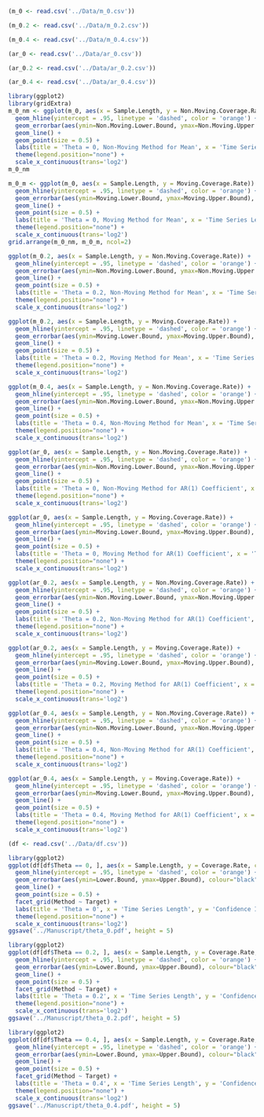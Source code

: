 ```r
(m_0 <- read.csv('../Data/m_0.csv'))
```
```r
(m_0.2 <- read.csv('../Data/m_0.2.csv'))
```
```r
(m_0.4 <- read.csv('../Data/m_0.4.csv'))
```
```r
(ar_0 <- read.csv('../Data/ar_0.csv'))
```
```r
(ar_0.2 <- read.csv('../Data/ar_0.2.csv'))
```
```r
(ar_0.4 <- read.csv('../Data/ar_0.4.csv'))
```
```r
library(ggplot2)
library(gridExtra)
m_0_nm <- ggplot(m_0, aes(x = Sample.Length, y = Non.Moving.Coverage.Rate)) +
  geom_hline(yintercept = .95, linetype = 'dashed', color = 'orange') + 
  geom_errorbar(aes(ymin=Non.Moving.Lower.Bound, ymax=Non.Moving.Upper.Bound), colour="black", width=0.1) +
  geom_line() +
  geom_point(size = 0.5) +
  labs(title = 'Theta = 0, Non-Moving Method for Mean', x = 'Time Series Length', y = 'Confidence Interval Mean Recovery Rate') +
  theme(legend.position="none") + 
  scale_x_continuous(trans='log2')
m_0_nm
```
```r
m_0_m <- ggplot(m_0, aes(x = Sample.Length, y = Moving.Coverage.Rate)) +
  geom_hline(yintercept = .95, linetype = 'dashed', color = 'orange') + 
  geom_errorbar(aes(ymin=Moving.Lower.Bound, ymax=Moving.Upper.Bound), colour="black", width=0.1) +
  geom_line() +
  geom_point(size = 0.5) +
  labs(title = 'Theta = 0, Moving Method for Mean', x = 'Time Series Length', y = 'Confidence Interval Mean Recovery Rate') +
  theme(legend.position="none") + 
  scale_x_continuous(trans='log2')
grid.arrange(m_0_nm, m_0_m, ncol=2)
```
```r
ggplot(m_0.2, aes(x = Sample.Length, y = Non.Moving.Coverage.Rate)) +
  geom_hline(yintercept = .95, linetype = 'dashed', color = 'orange') + 
  geom_errorbar(aes(ymin=Non.Moving.Lower.Bound, ymax=Non.Moving.Upper.Bound), colour="black", width=0.1) +
  geom_line() +
  geom_point(size = 0.5) +
  labs(title = 'Theta = 0.2, Non-Moving Method for Mean', x = 'Time Series Length', y = 'Confidence Interval Mean Recovery Rate') +
  theme(legend.position="none") +
  scale_x_continuous(trans='log2')
```
```r
ggplot(m_0.2, aes(x = Sample.Length, y = Moving.Coverage.Rate)) +
  geom_hline(yintercept = .95, linetype = 'dashed', color = 'orange') + 
  geom_errorbar(aes(ymin=Moving.Lower.Bound, ymax=Moving.Upper.Bound), colour="black", width=0.1) +
  geom_line() +
  geom_point(size = 0.5) +
  labs(title = 'Theta = 0.2, Moving Method for Mean', x = 'Time Series Length', y = 'Confidence Interval Mean Recovery Rate') +
  theme(legend.position="none") +
  scale_x_continuous(trans='log2')
```
```r
ggplot(m_0.4, aes(x = Sample.Length, y = Non.Moving.Coverage.Rate)) +
  geom_hline(yintercept = .95, linetype = 'dashed', color = 'orange') + 
  geom_errorbar(aes(ymin=Non.Moving.Lower.Bound, ymax=Non.Moving.Upper.Bound), colour="black", width=0.1) +
  geom_line() +
  geom_point(size = 0.5) +
  labs(title = 'Theta = 0.4, Non-Moving Method for Mean', x = 'Time Series Length', y = 'Confidence Interval Mean Recovery Rate') +
  theme(legend.position="none") +
  scale_x_continuous(trans='log2')
```
```r
ggplot(ar_0, aes(x = Sample.Length, y = Non.Moving.Coverage.Rate)) +
  geom_hline(yintercept = .95, linetype = 'dashed', color = 'orange') + 
  geom_errorbar(aes(ymin=Non.Moving.Lower.Bound, ymax=Non.Moving.Upper.Bound), colour="black", width=0.1) +
  geom_line() +
  geom_point(size = 0.5) +
  labs(title = 'Theta = 0, Non-Moving Method for AR(1) Coefficient', x = 'Time Series Length', y = 'Confidence Interval Mean Recovery Rate') +
  theme(legend.position="none") +
  scale_x_continuous(trans='log2')
```
```r
ggplot(ar_0, aes(x = Sample.Length, y = Moving.Coverage.Rate)) +
  geom_hline(yintercept = .95, linetype = 'dashed', color = 'orange') + 
  geom_errorbar(aes(ymin=Moving.Lower.Bound, ymax=Moving.Upper.Bound), colour="black", width=0.1) +
  geom_line() +
  geom_point(size = 0.5) +
  labs(title = 'Theta = 0, Moving Method for AR(1) Coefficient', x = 'Time Series Length', y = 'Confidence Interval Mean Recovery Rate') +
  theme(legend.position="none") +
  scale_x_continuous(trans='log2')
```
```r
ggplot(ar_0.2, aes(x = Sample.Length, y = Non.Moving.Coverage.Rate)) +
  geom_hline(yintercept = .95, linetype = 'dashed', color = 'orange') + 
  geom_errorbar(aes(ymin=Non.Moving.Lower.Bound, ymax=Non.Moving.Upper.Bound), colour="black", width=0.1) +
  geom_line() +
  geom_point(size = 0.5) +
  labs(title = 'Theta = 0.2, Non-Moving Method for AR(1) Coefficient', x = 'Time Series Length', y = 'Confidence Interval Mean Recovery Rate') +
  theme(legend.position="none") +
  scale_x_continuous(trans='log2')
```
```r
ggplot(ar_0.2, aes(x = Sample.Length, y = Moving.Coverage.Rate)) +
  geom_hline(yintercept = .95, linetype = 'dashed', color = 'orange') + 
  geom_errorbar(aes(ymin=Moving.Lower.Bound, ymax=Moving.Upper.Bound), colour="black", width=0.1) +
  geom_line() +
  geom_point(size = 0.5) +
  labs(title = 'Theta = 0.2, Moving Method for AR(1) Coefficient', x = 'Time Series Length', y = 'Confidence Interval Mean Recovery Rate') +
  theme(legend.position="none") +
  scale_x_continuous(trans='log2')
```
```r
ggplot(ar_0.4, aes(x = Sample.Length, y = Non.Moving.Coverage.Rate)) +
  geom_hline(yintercept = .95, linetype = 'dashed', color = 'orange') + 
  geom_errorbar(aes(ymin=Non.Moving.Lower.Bound, ymax=Non.Moving.Upper.Bound), colour="black", width=0.1) +
  geom_line() +
  geom_point(size = 0.5) +
  labs(title = 'Theta = 0.4, Non-Moving Method for AR(1) Coefficient', x = 'Time Series Length', y = 'Confidence Interval Mean Recovery Rate') +
  theme(legend.position="none") +
  scale_x_continuous(trans='log2')
```
```r
ggplot(ar_0.4, aes(x = Sample.Length, y = Moving.Coverage.Rate)) +
  geom_hline(yintercept = .95, linetype = 'dashed', color = 'orange') + 
  geom_errorbar(aes(ymin=Moving.Lower.Bound, ymax=Moving.Upper.Bound), colour="black", width=0.1) +
  geom_line() +
  geom_point(size = 0.5) +
  labs(title = 'Theta = 0.4, Moving Method for AR(1) Coefficient', x = 'Time Series Length', y = 'Confidence Interval Mean Recovery Rate') +
  theme(legend.position="none") +
  scale_x_continuous(trans='log2')
```
```r
(df <- read.csv('../Data/df.csv'))
```
```r
library(ggplot2)
ggplot(df[df$Theta == 0, ], aes(x = Sample.Length, y = Coverage.Rate, color = Method)) +
  geom_hline(yintercept = .95, linetype = 'dashed', color = 'orange') + 
  geom_errorbar(aes(ymin=Lower.Bound, ymax=Upper.Bound), colour="black", width=0.1) +
  geom_line() +
  geom_point(size = 0.5) +
  facet_grid(Method ~ Target) +
  labs(title = 'Theta = 0', x = 'Time Series Length', y = 'Confidence Interval Mean Recovery Rate', color = 'Method') +
  theme(legend.position="none") +
  scale_x_continuous(trans='log2')
ggsave('../Manuscript/theta_0.pdf', height = 5)
```
```r
library(ggplot2)
ggplot(df[df$Theta == 0.2, ], aes(x = Sample.Length, y = Coverage.Rate, color = Method)) +
  geom_hline(yintercept = .95, linetype = 'dashed', color = 'orange') + 
  geom_errorbar(aes(ymin=Lower.Bound, ymax=Upper.Bound), colour="black", width=0.1) +
  geom_line() +
  geom_point(size = 0.5) +
  facet_grid(Method ~ Target) +
  labs(title = 'Theta = 0.2', x = 'Time Series Length', y = 'Confidence Interval Mean Recovery Rate', color = 'Method') +
  theme(legend.position="none") +
  scale_x_continuous(trans='log2')
ggsave('../Manuscript/theta_0.2.pdf', height = 5)
```
```r
library(ggplot2)
ggplot(df[df$Theta == 0.4, ], aes(x = Sample.Length, y = Coverage.Rate, color = Method)) +
  geom_hline(yintercept = .95, linetype = 'dashed', color = 'orange') + 
  geom_errorbar(aes(ymin=Lower.Bound, ymax=Upper.Bound), colour="black", width=0.1) +
  geom_line() +
  geom_point(size = 0.5) +
  facet_grid(Method ~ Target) +
  labs(title = 'Theta = 0.4', x = 'Time Series Length', y = 'Confidence Interval Mean Recovery Rate', color = 'Method') +
  theme(legend.position="none") +
  scale_x_continuous(trans='log2')
ggsave('../Manuscript/theta_0.4.pdf', height = 5)
```